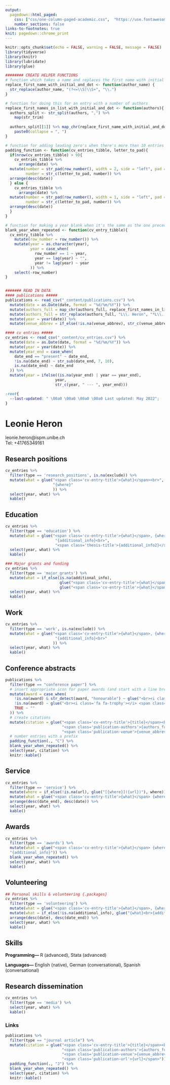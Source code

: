```yaml
---
output:
  pagedown::html_paged:
    css: ["css/one-column-paged-academic.css",  "https://use.fontawesome.com/releases/v5.7.2/css/all.css"]
    number_sections: false
links-to-footnotes: true
knit: pagedown::chrome_print
---
```


```r
knitr::opts_chunk$set(echo = FALSE, warning = FALSE, message = FALSE)
library(tidyverse)
library(knitr)
library(lubridate)
library(glue)

######## CREATE HELPER FUNCTIONS
# function which takes a name and replaces the first name with initial and dot
replace_first_name_with_initial_and_dot <- function(author_name) {
  str_replace(author_name, "(?<=\\S)\\S+", "\\.")
}

# function for doing this for an entry with a number of authors
replace_first_names_in_list_with_initial_and_dot <- function(authors){
  authors_split <- str_split(authors, ",") %>% 
    map(str_trim)
  
  authors_split[[1]] %>% map_chr(replace_first_name_with_initial_and_dot) %>% 
    paste0(collapse = ", ")
}

# function for adding leading zero's when there's more than 10 entries
padding_function <- function(cv_entries_tibble, letter_to_pad){
  if(nrow(cv_entries_tibble) > 9){
    cv_entries_tibble %>% 
      arrange(date) %>%
  mutate(number = str_pad(row_number(), width = 2, side = "left", pad = "0"),
         number = str_c(letter_to_pad, number)) %>%
  arrange(desc(date))
  } else {
    cv_entries_tibble %>% 
      arrange(date) %>%
  mutate(number = str_pad(row_number(), width = 1, side = "left", pad = "0"),
         number = str_c(letter_to_pad, number)) %>%
  arrange(desc(date))
  }
}

# function for making a year blank when it's the same as the one preceding it
blank_year_when_repeated <- function(cv_entry_tibble){
  cv_entry_tibble %>% 
    mutate(row_number = row_number()) %>% 
    mutate(year = as.character(year),
           year = case_when(
             row_number == 1 ~ year,
             year == lag(year) ~ "",
             year != lag(year) ~ year
           )) %>% 
    select(-row_number)
}


####### READ IN DATA
#### publications #####
publications <- read_csv("_content/publications.csv") %>%
  mutate(date = as.Date(date, format = "%d/%m/%Y")) %>%
  mutate(authors_full = map_chr(authors_full, replace_first_names_in_list_with_initial_and_dot)) %>% 
  mutate(authors_full = str_replace(authors_full, "L\\. Heron", "*L\\. Heron*")) %>%    # make my name italic
  mutate(year = year(date)) %>% 
  mutate(venue_abbrev = if_else(!is.na(venue_abbrev), str_c(venue_abbrev, ": "), "")) # make the abbrevation an empty string if NA; add a colon and a space after if it if there is one

#### cv entries #####
cv_entries <- read_csv("_content/cv_entries.csv") %>% 
  mutate(date = as.Date(date, format = "%d/%m/%Y")) %>%
  mutate(year = year(date)) %>%
  mutate(year_end = case_when(
    date_end == "present" ~ date_end,
    !is.na(date_end) ~ str_sub(date_end, 7, 10),
    is.na(date_end) ~ date_end
  )) %>%
  mutate(year = ifelse((is.na(year_end) | year == year_end),
                      year,
                      str_c(year, " --- ", year_end)))

```


```css
:root{
  --last-updated: " \00a0 \00a0 \00a0 \00a0 Last updated: May 2022";
}
```



:::::: {.title-and-contact}

::: {.title}
<h1 class="title">Leonie Heron</h1>
:::

::: {.contact-info}
leonie.heron@ispm.unibe.ch  \
Tel: +41765349161
:::

::::::

<div class="cv-entries">
## Research positions
```r
cv_entries %>% 
  filter(type == 'research_positions', is.na(exclude)) %>%
  mutate(what = glue("<span class='cv-entry-title'>{what}</span><br>",
                     "{where}"
                     )) %>% 
  select(year, what) %>% 
  kable()
```
## Education
```r
cv_entries %>% 
  filter(type == 'education') %>% 
  mutate(what = glue("<span class='cv-entry-title'>{what}</span>, {where}<br>", 
                      "{additional_info}<br>",
                      "<span class='thesis-title'>{additional_info2}</span>")) %>% 
  select(year, what) %>% 
  kable()
```
```r
### Major grants and funding
cv_entries %>%
  filter(type == 'major_grants') %>%
  mutate(what = if_else(is.na(additional_info),
                        glue("<span class='cv-entry-title'>{what}</span> ({additional_info2}), {where}"),
                        glue("<span class='cv-entry-title'>{what}</span> ({additional_info2}), {where}.<br>{additional_info}"))) %>%
  select(year, what) %>%
  kable()
```
## Work
```r
cv_entries %>% 
  filter(type == 'work', is.na(exclude)) %>%
  mutate(what = glue("<span class='cv-entry-title'>{what}</span>, {where}<br>", 
                      "{additional_info}<br>"
                     )) %>% 
  select(year, what) %>% 
  kable()
```
## Conference abstracts
```r
publications %>%
  filter(type == "conference paper") %>% 
  # insert appropriate icon for paper awards (and start with a line break)
  mutate(award = case_when(
    !is.na(award) & str_detect(award, "honourable") ~ glue("<br><i class='fas fa-award'></i> <span class='publication-award'>{award}</span>"),
    !is.na(award) ~ glue("<br><i class='fa fa-trophy'></i> <span class='publication-award'>{award}</span>"),
    TRUE ~ ""
  )) %>% 
  # create citations
  mutate(citation = glue("<span class='cv-entry-title'>{title}</span><br>",
                         "<span class='publication-authors'>{authors_full}</span><br>",
                         "<span class='publication-venue'>{venue_abbrev}{venue}</span>{award}")) %>% 
  # number entries with a prefix
  padding_function(., "C") %>% 
  blank_year_when_repeated() %>% 
  select(year, citation) %>%
  knitr::kable()
```
## Service
```r
cv_entries %>% 
  filter(type == 'service') %>% 
  mutate(where = if_else(!is.na(url), glue("[{where}]({url})"), where)) %>% 
  mutate(what = glue("<span class='cv-entry-title'>{what}</span> {where}")) %>%
  arrange(desc(date_end), desc(date)) %>% 
  select(year, what) %>% 
  kable()
```
## Awards
```r
cv_entries %>% 
  filter(type == 'awards') %>% 
  mutate(what = glue("<span class='cv-entry-title'>{what}</span> {where}<br>",
  "{additional_info}")) %>%  
  blank_year_when_repeated() %>% 
  select(year, what) %>% 
  kable()
```
## Volunteering
```r
## Personal skills & volunteering {.packages}
cv_entries %>%
  filter(type == 'volunteering') %>%
  mutate(what = glue("<span class='cv-entry-title'>{what}</span>, {where}")) %>%
  mutate(what = if_else(!is.na(additional_info), glue("{what}<br>{additional_info}"), what)) %>%
  arrange(desc(date), desc(date_end)) %>% 
  select(year, what) %>%
  kable()
```
## Skills
**Programming---**
R (advanced), Stata (advanced)


**Languages---**
English (native), German (conversational), Spanish (conversational)


<!-- <br class="pageBreak"> -->

## Research dissemination
```r
cv_entries %>% 
  filter(type == 'media') %>%
  select(year, what) %>% 
  kable()
```


### Links

```r
publications %>%
  filter(type == "journal article") %>% 
  mutate(citation = glue("<span class='cv-entry-title'>{title}</span><br>",
                         "<span class='publication-authors'>{authors_full}</span><br>",
                         "<span class='publication-venue'>{venue_abbrev}{venue}</span><br>",
                         "<span class='publication-url'>{url}</span>")) %>% 
  padding_function(., "J") %>% 
  blank_year_when_repeated() %>%
  select(year, citation) %>%
  knitr::kable()
```


<!-- close 'cv-entries' div -->
</div>
